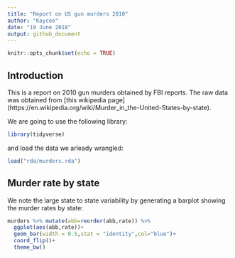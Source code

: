 ```yaml
---
title: "Report on US gun murders 2010"
author: "Kaycee"
date: "19 June 2018"
output: github_document
---
```


```r
knitr::opts_chunk$set(echo = TRUE)
```

## Introduction

This is a report on 2010 gun murders obtained by FBI reports. The raw data was obtained from [this wikipedia page]
(https://en.wikipedia.org/wiki/Murder_in_the-United-States-by-state).

We are going to use the following library:

```r
library(tidyverse)
```

and load the data we arleady wrangled:

```r
load("rda/murders.rda")
```

## Murder rate by state 

We note the large state to state variability by generating a barplot showing the murder rates by state:


```r
murders %>% mutate(abb=reorder(abb,rate)) %>% 
  ggplot(aes(abb,rate))+
  geom_bar(width = 0.5,stat = "identity",col="blue")+
  coord_flip()+
  theme_bw()
```


